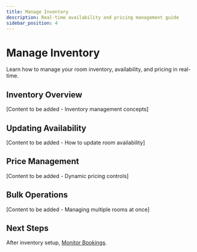 ```yaml
---
title: Manage Inventory
description: Real-time availability and pricing management guide
sidebar_position: 4
---
```


# Manage Inventory

Learn how to manage your room inventory, availability, and pricing in real-time.

## Inventory Overview

[Content to be added - Inventory management concepts]

## Updating Availability

[Content to be added - How to update room availability]

## Price Management

[Content to be added - Dynamic pricing controls]

## Bulk Operations

[Content to be added - Managing multiple rooms at once]

## Next Steps

After inventory setup, [Monitor Bookings](booking.mdx).